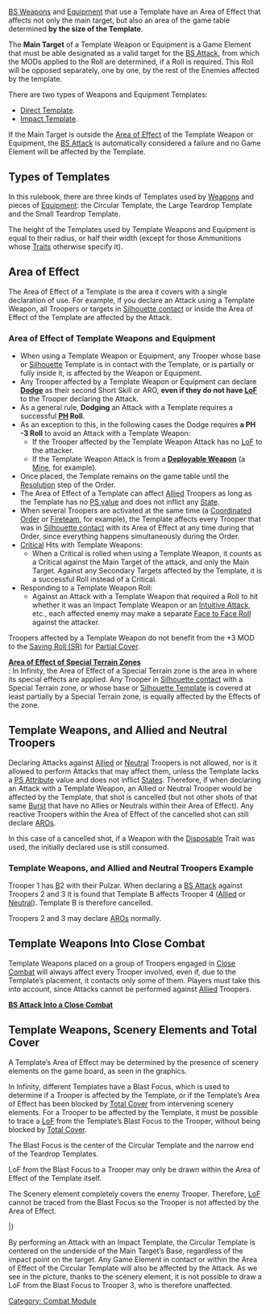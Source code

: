 {{n5-section-combat-module}}


[[BS Weapon]]s and [[Equipment]] that use a Template have an Area of Effect that affects not only the main target, but also an area of the game table determined '''by the size of the Template'''.

The '''Main Target''' of a Template Weapon or Equipment is a Game Element that must be able designated as a valid target for the [[BS Attack]], from which the MODs applied to the Roll are determined, if a Roll is required. This Roll will be opposed separately, one by one, by the rest of the Enemies affected by the template.

There are two types of Weapons and Equipment Templates:
* [[Direct Template Weapons | Direct Template]].
* [[Impact Template Weapons | Impact Template]]. 


{{important-start}}
If the Main Target is outside the [[Area of Effect]] of the Template Weapon or Equipment, the [[BS Attack]] is automatically considered a failure and no Game Element will be affected by the Template.
{{important-end}}


== Types of Templates ==
In this rulebook, there are three kinds of Templates used by [[Weapons]] and pieces of [[Equipment]]: the Circular Template, the Large Teardrop Template and the Small Teardrop Template.

The height of the Templates used by Template Weapons and Equipment is equal to their radius, or half their width (except for those Ammunitions whose [[Traits]] otherwise specify it).

{{image | name=dual-types-of-templates-1024.jpg | style=fullborder }}


== Area of Effect ==
The Area of Effect of a Template is the area it covers with a single declaration of use. For example, if you declare an Attack using a Template Weapon, all Troopers or targets in [[Silhouette contact]] or inside the Area of Effect of the Template are affected by the Attack.

{{image | name=n5/dual-templates-area-1.jpg | style=fullborder }}

{{image | name=n5/dual-templates-area-2.jpg | style=fullborder }}

{{image | name=n5/dual-templates-area-3v2.jpg | style=fullborder }}


===Area of Effect of Template Weapons and Equipment===

{{css_skillbox |black| Area of Effect of Template Weapons and Equipment }}
{{effects}}
* When using a Template Weapon or Equipment, any Trooper whose base or [[Silhouette]] Template is in contact with the Template, or is partially or fully inside it, is affected by the Weapon or Equipment.
* Any Trooper affected by a Template Weapon or Equipment can declare '''[[Dodge]]''' as their second Short Skill or ARO, '''even if they do not have [[LoF]]''' to the Trooper declaring the Attack.
* As a general rule, '''Dodging''' an Attack with a Template requires a successful '''[[PH]] Roll'''.
* As an exception to this, in the following cases the Dodge requires '''a PH -3 Roll''' to avoid an Attack with a Template Weapon:
** If the Trooper affected by the Template Weapon Attack has no [[LoF]] to the attacker.
** If the Template Weapon Attack is from a '''[[Deployable Weapon]]''' (a [[Mines | Mine]], for example).
* Once placed, the Template remains on the game table until the [[Resolution]] step of the Order.
* The Area of Effect of a Template can affect [[Allied]] Troopers as long as the Template has no [[[[Possibility of Survival (PS) | PS value]] and does not inflict any [[State]].
* When several Troopers are activated at the same time (a [[Coordinated Order]] or [[Fireteams Module | Fireteam]], for example), the Template affects every Trooper that was in [[Silhouette contact]] with its Area of Effect at any time during that Order, since everything happens simultaneously during the Order.
* [[Critical]] Hits with Template Weapons:
** When a Critical is rolled when using a Template Weapon, it counts as a Critical against the Main Target of the attack, and only the Main Target. Against any Secondary Targets affected by the Template, it is a successful Roll instead of a Critical.
* Responding to a Template Weapon Roll:
** Against an Attack with a Template Weapon that required a Roll to hit whether it was an Impact Template Weapon or an [[Intuitive Attack]], etc., each affected enemy may make a separate [[Face to Face Roll]] against the attacker.
{{css_skillbox-end}}


{{important-start}}
Troopers affected by a Template Weapon do not benefit from the +3 MOD to the [[Saving Roll (SR)]] for [[Partial Cover]].
{{important-end}}


{{see-also}}
'''[[Terrain and Scenery Structures#Special Terrain | Area of Effect of Special Terrain Zones]]'''<br>
: In Infinity, the Area of Effect of a Special Terrain zone is the area in where its special effects are applied. Any Trooper in [[Silhouette contact]] with a Special Terrain zone, or whose base or [[Silhouette Template]] is covered at least partially by a Special Terrain zone, is equally affected by the Effects of the zone.
{{see-also-end}}


== Template Weapons, and Allied and Neutral Troopers ==
Declaring Attacks against [[Allied]] or [[Neutral]] Troopers is not allowed, nor is it allowed to perform Attacks that may affect them, unless the Template lacks a [[Possibility of Survival (PS) | PS Attribute]] value and does not inflict [[States]]. Therefore, if when declaring an Attack with a Template Weapon, an Allied or Neutral Trooper would be affected by the Template, that shot is cancelled (but not other shots of that same [[Burst]] that have no Allies or Neutrals within their Area of Effect). Any reactive Troopers within the Area of Effect of the cancelled shot can still declare [[ARO]]s.

In this case of a cancelled shot, if a Weapon with the [[Disposable]] Trait was used, the initially declared use is still consumed.

=== Template Weapons, and Allied and Neutral Troopers Example ===
{{greybox-start | Template Weapons, and Allied and Neutral Troopers}}
{{image | name=n5/dual-templates-allied-example.jpg | style=fullborder }}

Trooper 1 has [[B]]2 with their Pulzar. When declaring a [[BS Attack]] against Troopers 2 and 3 it is found that Template B affects Trooper 4 ([[Allied]] or [[Neutral]]). Template B is therefore cancelled. 

Troopers 2 and 3 may declare [[ARO]]s normally.
{{greybox-end}}


== Template Weapons Into Close Combat ==
Template Weapons placed on a group of Troopers engaged in [[Close Combat]] will always affect every Trooper involved, even if, due to the Template’s placement, it contacts only some of them. Players must take this into account, since Attacks cannot be performed against [[Allied]] Troopers.

{{see-also-start}}
'''[[BS Attack Into a Close Combat]]'''
{{see-also-end}}


== Template Weapons, Scenery Elements and Total Cover ==

A Template’s Area of Effect may be determined by the presence of scenery elements on the game board, as seen in the graphics.

In Infinity, different Templates have a Blast Focus, which is used to determine if a Trooper is affected by the Template, or if the Template’s Area of Effect has been blocked by [[Total Cover]] from intervening scenery elements. For a Trooper to be affected by the Template, it must be possible to trace a [[LoF]] from the Template’s Blast Focus to the Trooper, without being blocked by [[Total Cover]].

The Blast Focus is the center of the Circular Template and the narrow end of the Teardrop Templates.

LoF from the Blast Focus to a Trooper may only be drawn within the Area of Effect of the Template itself.


{{greybox-start | Direct Template: Area of Effect, Blast Focus, and Scenery}}
{{image | name=n5/dual-templates-direct-scenery.jpg | style=fullborder }}

The Scenery element completely covers the enemy Trooper. Therefore, [[LoF]] cannot be traced from the Blast Focus so the Trooper is not affected by the Area of Effect.
{{greybox-end}}

{{greybox-start | Impact Template: Area of Effect, Blast Focus, and Scenery}}
{{image | name=n5/eng-templates-impact-scenery.jpg | style=fullborder }}
{{n5_weapon_single}}
{{n5_weaponrow|Grenades|+3|-3|--|--|--|--|--|7|1|N|ARM|1|[[Speculative Attack]], [[BS Weapon (PH)]], [[Impact Template (Circular)]]}}
|}

By performing an Attack with an Impact Template, the Circular Template is centered on the underside of the Main Target’s Base, regardless of the impact point on the target. Any Game Element in contact or within the Area of Effect of the Circular Template will also be affected by the Attack. As we see in the picture, thanks to the scenery element, it is not possible to draw a LoF from the Blast Focus to Trooper 3, who is therefore unaffected.
{{greybox-end}}



{{n5-section-combat-module}}



[[Category: Combat Module]]